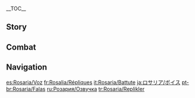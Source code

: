{{CharacterTabs}}
{{LanguageTabs}}
__TOC__
==Story==
{{VO/Story
|character           = Rosaria

|vo_01_01_title      = Hello
|vo_01_01_file       = VO_{language}{character} Hello.ogg
|vo_01_01_tx         = Listen disciple, if you've got a problem you can't handle, then I'm the one for the job. But if you're looking for prayer, you'd better find some other Sister
...Huh? You're not a disciple?

|vo_02_01_title      = Chat: Boredom
|vo_02_01_file       = VO_{language}{character} Chat - Boredom.ogg
|vo_02_01_tx         = Don't we have a job to do?
|vo_02_02_title      = Chat: Overtime
|vo_02_02_file       = VO_{language}{character} Chat - Overtime.ogg
|vo_02_02_tx         = Everything is negotiable, except overtime.
|vo_02_03_title      = Chat: Life in Mondstadt
|vo_02_03_file       = VO_{language}{character} Chat - Life in Mondstadt.ogg
|vo_02_03_tx         = Work hard and live each day to the fullest. That is what life in Mondstadt is all about, isn't it?

<!-- Weather -->
|vo_03_01_title      = When It Rains
|vo_03_01_file       = VO_{language}{character} When It Rains.ogg
|vo_03_01_tx         = This will slow things down.
|vo_03_02_title      = When Thunder Strikes
|vo_03_02_file       = VO_{language}{character} When Thunder Strikes.ogg
|vo_03_02_tx         = ...What a nuisance.
|vo_03_03_title      = When It Snows
|vo_03_03_file       = VO_{language}{character} When It Snows.ogg
|vo_03_03_tx         = We should keep moving, but watch your step in the snow.
|vo_03_04_title      = When the Wind Is Blowing
|vo_03_04_file       = VO_{language}{character} When the Wind Is Blowing.ogg
|vo_03_04_tx         = Blessings from the Anemo Archon Barsibato? Wait... no, it's Bartobas...?
|vo_03_04_mention    = Barbatos

|vo_04_01_title      = Good Morning
|vo_04_01_file       = VO_{language}{character} Good Morning.ogg
|vo_04_01_tx         = *yawn* Good morning... I've missed morning mass, haven't I? Ugh, it starts too early anyway.
|vo_04_02_title      = Good Afternoon
|vo_04_02_file       = VO_{language}{character} Good Afternoon.ogg
|vo_04_02_tx         = I'd say I sleep even better in the afternoon sun. You should try it sometime.
|vo_04_03_title      = Good Evening
|vo_04_03_file       = VO_{language}{character} Good Evening.ogg
|vo_04_03_tx         = Good evening. Don't expect to see me at prayer tonight... And don't ask why.
|vo_04_04_title      = Good Night
|vo_04_04_file       = VO_{language}{character} Good Night.ogg
|vo_04_04_tx         = Go ahead, take a break. I'll handle things here.

|vo_05_01_title      = About {name}: Sister
|vo_05_01_file       = VO_{language}{character} About {character} - Sister.ogg
|vo_05_01_tx         = Me? I'm just another ordinary person. Church, work... I just do what I have to do.
|vo_05_02_title      = About {name}: Troubles
|vo_05_02_file       = VO_{language}{character} About {character} - Troubles.ogg
|vo_05_02_tx         = Each of the Sisters is worse than the next. If it's not about prayer, then it's about choir or some other thing I'm supposed to participate in... I'm trying to stay out of sight, so don't you dare tell them you saw me here.

|vo_06_01_title      = About Us: Beliefs
|vo_06_01_file       = VO_{language}{character} About Us - Beliefs.ogg
|vo_06_01_tx         = Perhaps a god has the power to protect everyone if they would choose to do so, but that would never happen. Otherwise, people's suffering couldn't ever be taken seriously.
|vo_06_02_title      = About Us: Prayer
|vo_06_02_friendship = 6
|vo_06_02_file       = VO_{language}{character} About Us - Prayer.ogg
|vo_06_02_tx         = Pray. Not for the gods, nor the betterment of others... but for yourself.
|vo_06_03_title      = About Us: Battle
|vo_06_03_friendship = 6
|vo_06_03_file       = VO_{language}{character} About Us - Battle.ogg
|vo_06_03_tx         = Don't overdo it. Let me take care of the dirty work.

|vo_07_01_title      = About the [[Vision]]
|vo_07_01_friendship = 4
|vo_07_01_file       = VO_{language}{character} About the Vision.ogg
|vo_07_01_tx         = A Vision... Could be proof of strength, or a medal for having survived... who knows? There're two sides to every coin. I won't limit my Vision with ceremonies and definitions. It witnesses me, and I witness it, that's all.
|vo_07_02_title      = Something to Share
|vo_07_02_friendship = 4
|vo_07_02_file       = VO_{language}{character} Something to Share.ogg
|vo_07_02_tx         = You don't always know why good things happen, or why we should be happy about them. Heh... But if you ever face a problem too big to handle, don't give up hope. You never know, someone may be there to help, even if you can't see them.
|vo_07_03_title      = Interesting Things
|vo_07_03_file       = VO_{language}{character} Interesting Things.ogg
|vo_07_03_tx         = I take no interest in plant life and the sort, but the dandelion is an exception. How such a simple flower could turn into such a delectable wine is beyond me. A glass of dandelion wine after work is even better than sleeping in on Sunday.

|vo_08_01_title      = About [[Diluc]]
|vo_08_01_friendship = 4
|vo_08_01_file       = VO_{language}{character} About Diluc.ogg
|vo_08_01_tx         = Isn't it obvious? There's more than meets the eye to that rich tycoon. He's confident, yet discreet... and even a little bit dangerous.
|vo_08_01_mention    = Diluc
|vo_08_02_title      = About [[Kaeya]]
|vo_08_02_friendship = 4
|vo_08_02_file       = VO_{language}{character} About Kaeya.ogg
|vo_08_02_tx         = Wine has its uses... like revealing someone's true colors, for example. Smooth talk is Kaeya's veil, but being me, I can see right through it. Hah, you should see him when he's drunk.
|vo_08_02_mention    = Kaeya
|vo_08_03_title      = About [[Venti]]
|vo_08_03_friendship = 4
|vo_08_03_file       = VO_{language}{character} About Venti.ogg
|vo_08_03_tx         = There's something extremely interesting about this bard... I can't quite put my finger on it. There's something that makes him different from the others in Mondstadt.
|vo_08_03_mention    = Venti
|vo_08_04_title      = About [[Barbara]]
|vo_08_04_friendship = 4
|vo_08_04_file       = VO_{language}{character} About Barbara.ogg
|vo_08_04_tx         = Barbara is like a thorn in my side, always nagging me about mass and choir practice. I wouldn't be surprised if Sister Victoria specifically asked her to keep an eye on me.
|vo_08_04_mention    = Barbara,Victoria
|vo_08_05_title      = About [[Jean]]
|vo_08_05_friendship = 4
|vo_08_05_file       = VO_{language}{character} About Jean.ogg
|vo_08_05_tx         = She's not only competent in her own work but also somehow manages to clear up various matters for others... Huh. Now that's a woman who deserves admiration.
|vo_08_05_mention    = Jean
|vo_08_06_title      = About [[Albedo]]
|vo_08_06_friendship = 4
|vo_08_06_file       = VO_{language}{character} About Albedo.ogg
|vo_08_06_tx         = He's like an oil painting you find hanging on the wall in some ancient hall, profound and mysterious... hard to see through. But what can I say, I find people with stories... interesting.
|vo_08_06_mention    = Albedo
|vo_08_07_title      = About [[Lisa]]
|vo_08_07_friendship = 4
|vo_08_07_file       = VO_{language}{character} About Lisa.ogg
|vo_08_07_tx         = Although I deplore those who play truant on a job, I respect her punctuality when it comes to closing up for the day.
|vo_08_07_mention    = Lisa
|vo_08_08_title      = About [[Klee]]
|vo_08_08_friendship = 4
|vo_08_08_file       = VO_{language}{character} About Klee.ogg
|vo_08_08_tx         = Trouble, and lots of it. Although, it is sort of a cute kind of trouble...
|vo_08_08_mention    = Klee
|vo_08_09_title      = About [[Varka]]
|vo_08_09_friendship = 4
|vo_08_09_file       = VO_{language}{character} About Varka.ogg
|vo_08_09_tx         = I'm sure Varka means well, but his long-winded conversations get real old real quick. Although, he does really care for those around him, doesn't he?
|vo_08_09_mention    = Varka
|vo_08_10_title      = About Her Father
|vo_08_10_friendship = 4
|vo_08_10_file       = VO_{language}{character} About Father.ogg
|vo_08_10_tx         = Father? I'm not familiar with the word. You could say that I don't have one &mdash; could also say I have many, too. What's it to you?

|vo_09_01_title      = More About {name}: I
|vo_09_01_file       = VO_{language}{character} More About {character} - 01.ogg
|vo_09_01_tx         = Let's forgo the formalities. I'm here to finish a job. Just leave the dirty work to me.
|vo_09_02_title      = More About {name}: II
|vo_09_02_friendship = 3
|vo_09_02_file       = VO_{language}{character} More About {character} - 02.ogg
|vo_09_02_tx         = What's weird about a Sister without reverence for the gods? There are hunters who don't eat pork, and fisherman who don't eat fish, aren't there? Just because you do something doesn't mean you love to do it. That's how every job goes.
|vo_09_03_title      = More About {name}: III
|vo_09_03_friendship = 4
|vo_09_03_file       = VO_{language}{character} More About {character} - 03.ogg
|vo_09_03_tx         = This year's Dandelion Wine is sinfully good. Care for a glass?
|vo_09_04_title      = More About {name}: IV
|vo_09_04_friendship = 5
|vo_09_04_file       = VO_{language}{character} More About {character} - 04.ogg
|vo_09_04_tx         = Mondstadt is a beast of light, both old and young. Old in the sense that it constantly requires someone's protection, yet too young to ever survive on its own. That's why there's people like me. I care for Mondstadt just as the other Sisters care for the believers, we are all guiding that which we love onward on the path towards freedom. Huh? Why do I call it a beast of light? Because people like myself can only be found in the dark...
|vo_09_05_title      = More About {name}: V
|vo_09_05_friendship = 6
|vo_09_05_file       = VO_{language}{character} More About {character} - 05.ogg
|vo_09_05_tx         = I sometimes feel that my former selves from years past still exist alongside me, urging me on. I'm sure you know the feeling, too. Even if you decide to venture down a new path, don't just abandon the former you. For that is the foundation upon which you now take footing. Do not fear your past, and do not be scared to come to grips with it.

|vo_10_01_title      = {name}'s Hobbies
|vo_10_01_file       = VO_{language}{character} Hobbies.ogg
|vo_10_01_tx         = There are some troubles that only a stiff drink can take away. That being said, I never get drunk.
|vo_10_02_title      = {name}'s Troubles
|vo_10_02_file       = VO_{language}{character} Troubles.ogg
|vo_10_02_tx         = Ugh, definitely skipping next month's choir concert, but I bet [[Victoria|Sister Victoria]] will be personally taking roll... What a nuisance.
|vo_10_02_mention    = Victoria
|vo_10_03_title      = Favorite Food
|vo_10_03_file       = VO_{language}{character} Favorite Food.ogg
|vo_10_03_tx         = Have you ever tried Beef Bourguignon? Big chunks of meat with the smooth taste of alcohol... Mmm, it's delectable.
|vo_10_04_title      = Least Favorite Food
|vo_10_04_file       = VO_{language}{character} Least Favorite Food.ogg
|vo_10_04_tx         = You mean I'm supposed to dip this hash brown in jam? Ugh, this is sacrilege!

<!-- Receiving a Gift -->
|vo_11_01_title      = Receiving a Gift: I
|vo_11_01_file       = VO Rosaria Receiving a Gift - 01.ogg
|vo_11_01_tx         = It seems that our tastes are aligned when it comes to food.

|vo_11_02_title      = Receiving a Gift: II
|vo_11_02_file       = VO Rosaria Receiving a Gift - 02.ogg
|vo_11_02_tx         = At least I'll be able to eat my fill with this.

|vo_11_03_title      = Receiving a Gift: III
|vo_11_03_file       = VO Rosaria Receiving a Gift - 03.ogg
|vo_11_03_tx         = Do you really like this food?

|vo_12_01_title      = Birthday
|vo_12_01_file       = VO_{language}{character} Birthday.ogg
|vo_12_01_tx         = Today's your birthday, so if you have any dirty work that needs taking care of, I can give you a hand... Just don't tell anybody, got it?

|vo_13_01_title      = Feelings About Ascension: Intro
|vo_13_01_ascension  = 1
|vo_13_01_file       = VO_{language}{character} Feelings About Ascension - 01.ogg
|vo_13_01_tx         = Hmm, just what I needed.
|vo_13_02_title      = Feelings About Ascension: Building Up
|vo_13_02_ascension  = 2
|vo_13_02_file       = VO_{language}{character} Feelings About Ascension - 02.ogg
|vo_13_02_tx         = You have a job for me? I've got time.
|vo_13_03_title      = Feelings About Ascension: Climax
|vo_13_03_ascension  = 4
|vo_13_03_file       = VO_{language}{character} Feelings About Ascension - 03.ogg
|vo_13_03_tx         = Good. Getting stronger means finishing jobs quicker.
|vo_13_04_title      = Feelings About Ascension: Conclusion
|vo_13_04_ascension  = 6
|vo_13_04_file       = VO_{language}{character} Feelings About Ascension - 04.ogg
|vo_13_04_tx         = I'm no stranger to spilling blood, but never have I possessed such power before. For such blessings, I give you thanks.
}}

==Combat==
{{Combat VO
|character           = Rosaria

|skill_1_tx          = Hyah!
|skill_2_tx          = Judgment!
|skill_3_tx          = You can't run!

|burst_1_tx          = Punishment!
|burst_2_tx          = Shiver!
|burst_3_tx          = Lights out...

|sprint-s_1_file     = Sprint Start 01,Sprint Start 02,Sprint Start 03

|glider_1_file       = Deploying Wind Glider 01,Deploying Wind Glider 02,Deploying Wind Glider 03

|chest_1_tx          =   ...Hm, there are a few interesting trinkets here.
|chest_2_tx          =   I suppose it wasn't too much trouble.
|chest_3_tx          =   That felt... pretty good.

|low-hp_1_tx         = Hmph. Things are getting interesting...
|low-hp_2_tx         = Looks like overtime today.
|low-hp_3_tx         = So you know your stuff, huh?

|ally-low-hp_1_tx    = Let me handle this!
|ally-low-hp_2_tx    = Don't try to be a hero!

|fallen_1_tx         = At least... no more... work.
|fallen_2_tx         = Maybe this is just... fate's dark design.
|fallen_3_tx         = Is this... my final job?

|hit-l_1_file        = Light Hit Taken 02
|hit-l_1_tx          = I see how it is.
|hit-l_2_file        = Light Hit Taken 01,Light Hit Taken 03,Light Hit Taken 04,Light Hit Taken 05,Light Hit Taken 06

|hit-h_1_file        = Heavy Hit Taken 02
|hit-h_1_tx          = Ugh, what a nuisance!
|hit-h_2_file        = Heavy Hit Taken 01,Heavy Hit Taken 03,Heavy Hit Taken 04,Heavy Hit Taken 05,Heavy Hit Taken 06

|join_1_tx           = I hear you've got a job for me.
|join_2_tx           = Make sure to keep up.
|join_3_tx           = Sooner we're done the better.

|atk-l_1_file        = Light Attack 01,Light Attack 02,Light Attack 03,Light Attack 04,Light Attack 05,Light Attack 06,Light Attack 07

|atk-m_1_file        = Mid Attack 01,Mid Attack 02,Mid Attack 03

|atk-h_1_file        = Heavy Attack 01,Heavy Attack 02,Heavy Attack 03

|climb_1_file        = Climbing 01,Climbing 02,Climbing 03,Climbing 04,Climbing 05

|climb-b_1_file      = Climbing Breath 01,Climbing Breath 02,Climbing Breath 03

|jump_1_file         = Jumping 01,Jumping 02,Jumping 03,Jumping 04,Jumping 05
}}
<!--
==Trivia==
 Notes about voice line and official transcription differences, differences between language versions, or translations of non-English phrases (see: Fischl's lines) go here.
-->
<!--
==References==
{{Reflist}}-->

==Navigation==
{{Character Navbox|link type=vo}}

[[es:Rosaria/Voz]]
[[fr:Rosalia/Répliques]]
[[it:Rosaria/Battute]]
[[ja:ロサリア/ボイス]]
[[pt-br:Rosaria/Falas]]
[[ru:Розария/Озвучка]]
[[tr:Rosaria/Replikler]]